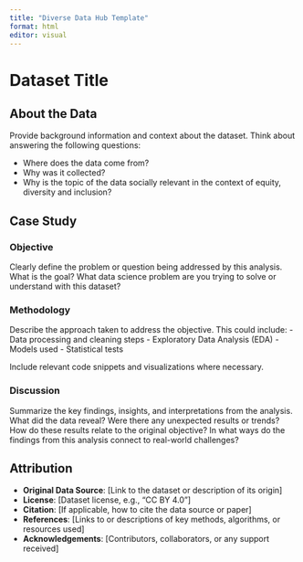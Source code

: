 ```yaml
---
title: "Diverse Data Hub Template"
format: html
editor: visual
---
```


# Dataset Title

## About the Data

Provide background information and context about the dataset. Think about answering the following questions: 

- Where does the data come from?
- Why was it collected?
- Why is the topic of the data socially relevant in the context of equity, diversity and inclusion?


## Case Study

### Objective
Clearly define the problem or question being addressed by this analysis. What is the goal? What data science problem are you trying to solve or understand with this dataset?

### Methodology
Describe the approach taken to address the objective. This could include:
- Data processing and cleaning steps
- Exploratory Data Analysis (EDA)
- Models used 
- Statistical tests 

Include relevant code snippets and visualizations where necessary.

### Discussion
Summarize the key findings, insights, and interpretations from the analysis. What did the data reveal? Were there any unexpected results or trends? How do these results relate to the original objective? In what ways do the findings from this analysis connect to real-world challenges?


## Attribution

- **Original Data Source**: [Link to the dataset or description of its origin]  
- **License**: [Dataset license, e.g., "CC BY 4.0"]  
- **Citation**: [If applicable, how to cite the data source or paper]  
- **References**: [Links to or descriptions of key methods, algorithms, or resources used]  
- **Acknowledgements**: [Contributors, collaborators, or any support received]  
